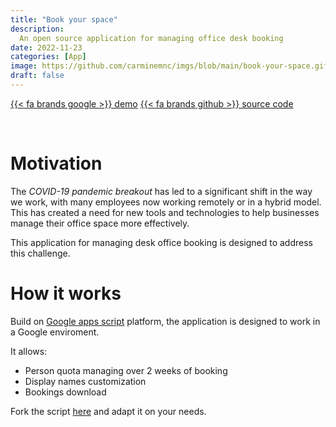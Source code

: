 ```yaml
---
title: "Book your space"
description: 
  An open source application for managing office desk booking  
date: 2022-11-23
categories: [App]
image: https://github.com/carminemnc/imgs/blob/main/book-your-space.gif?raw=true
draft: false
---
```


[{{< fa brands google >}} demo](https://script.google.com/macros/s/AKfycbw7IDvU8-UN427sO_u5RLYf8kSGlOolFlrlPA_dk1Ha4H2MgACJn8H8j79t_YfKS1sJ/exec){.btn} [{{< fa brands github >}} source code](https://github.com/carminemnc/book-your-space){.btn}

<br>

# Motivation 

The *COVID-19 pandemic breakout* has led to a significant shift in the way we work, with many employees now working remotely or in a hybrid model. This has created a need for new tools and technologies to help businesses manage their office space more effectively.

This application for managing desk office booking is designed to address this challenge.

# How it works

Build on [Google apps script](https://www.google.com/script/start/) platform, the application is designed to work in a Google enviroment.

It allows: 

- Person quota managing over 2 weeks of booking
- Display names customization
- Bookings download

Fork the script [here](https://script.google.com/home/projects/12VbFZv2Shpnam4G04BiCxsW5403jJBHFXC18PMEfaZhNiIujAW89ecri/edit) and adapt it on your needs.



